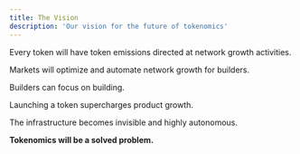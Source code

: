 ```yaml
---
title: The Vision
description: 'Our vision for the future of tokenomics'
---
```


Every token will have token emissions directed at network growth activities.

Markets will optimize and automate network growth for builders.

Builders can focus on building.

Launching a token supercharges product growth.

The infrastructure becomes invisible and highly autonomous.

**Tokenomics will be a solved problem.**
